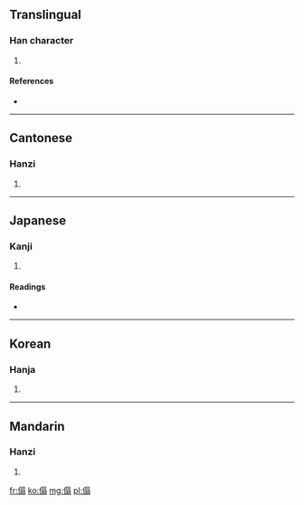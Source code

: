 ==Translingual==

===Han character===
{{Han char|rn=9|rad=人|as=10|sn=12|four=2622<sub>7</sub>|canj=人日尸一 (OASM)|ids=⿰亻⿱日羽}}

# {{defn|Han|sort=人10}}

====References====
* {{Han ref|kx=0113.270|dkj=00972|dj=0241.160|hdz=10202.170|uh=509D|ud=20637|bh=D85A|bd=55386}}

----

==Cantonese==

===Hanzi===
{{yue-hanzi|jyut=|y=daap3}}

# {{defn|Cantonese|sort=人10}}

----

==Japanese==

===Kanji===
{{ja-kanji|grade=|rs=人10}}

# {{defn|Japanese|sort=人10}}

====Readings====
* {{ja-readings|on=[[たん]] (tan), [[とん]] (ton), [[たふ]] (tafu)|kun=}}

----

==Korean==

===Hanja===
{{ko-hanja|hangeul=탑|rv=tap|mr=t'ap}}

# {{defn|Korean|sort=人10}}

----

==Mandarin==

===Hanzi===
{{cmn-hanzi|pin=[[tàn]] ([[tan4]])|wg=t'an<sup>4</sup>}}

# {{defn|Mandarin|sort=人10}}

[[fr:傝]]
[[ko:傝]]
[[mg:傝]]
[[pl:傝]]